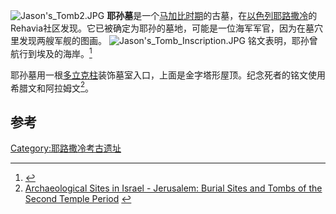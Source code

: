 [[Image:Jason's_Tomb2.JPG|thumb]]
'''耶孙墓'''是一个[[马加比家族|马加比时期]]的古墓，在[[以色列|以色列]][[耶路撒冷|耶路撒冷]]的Rehavia社区发现。它已被确定为耶孙的墓地，可能是一位海军军官，因为在墓穴里发现两艘军舰的图画。 
[[File:Jason's_Tomb_Inscription.JPG|thumb]]
铭文表明，耶孙曾航行到埃及的海岸。<ref>{{Cite web |url=http://www.jewishmag.com/47mag/jerusalemtombs/jerusalemtombs.htm |title=Jerusalem tombs |accessdate=2016-03-02 |archive-date=2018-03-09 |archive-url=https://web.archive.org/web/20180309163240/http://www.jewishmag.com/47mag/jerusalemtombs/jerusalemtombs.htm |dead-url=no }}</ref> 

耶孙墓用一根[[多立克柱式|多立克柱]]装饰墓室入口，上面是金字塔形屋顶。纪念死者的铭文使用希腊文和阿拉姆文<ref>[http://www.mfa.gov.il/MFA/History/Early%20History%20-%20Archaeology/Archaeological%20Sites%20in%20Israel%20-%20Jerusalem-%20Burial Archaeological Sites in Israel - Jerusalem: Burial Sites and Tombs of the Second Temple Period<!-- Bot generated title -->] {{webarchive|url=https://web.archive.org/web/20160731154454/http://www.mfa.gov.il/MFA/History/Early%20History%20-%20Archaeology/Archaeological%20Sites%20in%20Israel%20-%20Jerusalem-%20Burial |date=2016-07-31 }}</ref>。

==参考==
{{reflist}}
{{coord|31|46.388|N|35|12.788|E|display=title|type:landmark}}
[[Category:耶路撒冷考古遗址|Category:耶路撒冷考古遗址]]